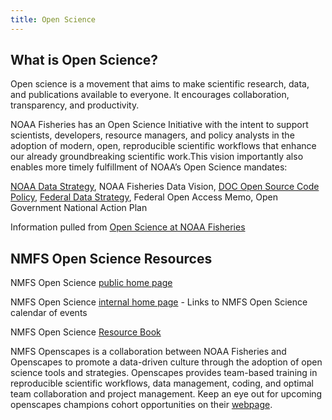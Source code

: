 ```yaml
---
title: Open Science
---
```


## What is Open Science?

Open science is a movement that aims to make scientific research, data, and publications available to everyone. It encourages collaboration, transparency, and productivity.

NOAA Fisheries has an Open Science Initiative with the intent to support scientists, developers, resource managers, and policy analysts in the adoption of modern, open, reproducible scientific workflows that enhance our already groundbreaking scientific work.This vision importantly also enables more timely fulfillment of NOAA’s Open Science mandates:

[NOAA Data Strategy](https://sciencecouncil.noaa.gov/wp-content/uploads/2022/08/2020-Data-Strategy.pdf), 
NOAA Fisheries Data Vision, 
[DOC Open Source Code Policy](https://www.commerce.gov/about/policies/source-code), 
[Federal Data Strategy](https://strategy.data.gov/), 
Federal Open Access Memo, 
Open Government National Action Plan

Information pulled from [Open Science at NOAA Fisheries](https://www.fisheries.noaa.gov/science-data/open-science-noaa-fisheries)

## NMFS Open Science Resources

NMFS Open Science [public home page](https://nmfs-opensci.github.io/)

NMFS Open Science [internal home page](https://sites.google.com/noaa.gov/nmfs-hq-st-open-science/home)
- Links to NMFS Open Science calendar of events

NMFS Open Science [Resource Book](https://nmfs-opensci.github.io/ResourceBook/)

NMFS Openscapes is a collaboration between NOAA Fisheries and Openscapes to promote a data-driven culture through the adoption of open science tools and strategies. Openscapes provides team-based training in reproducible scientific workflows, data management, coding, and optimal team collaboration and project management. Keep an eye out for upcoming openscapes champions cohort opportunities on their [webpage](https://nmfs-openscapes.github.io/).


